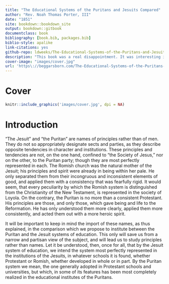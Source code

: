 ```yaml
--- 
title: "The Educational Systems of the Puritans and Jesuits Compared"
author: "Rev. Noah Thomas Porter, III"
date: "1851"
site: bookdown::bookdown_site
output: bookdown::gitbook
documentclass: book
bibliography: [book.bib, packages.bib]
biblio-style: apalike
link-citations: yes
github-repo: ldweeks/The-Educational-Systems-of-the-Puritans-and-Jesuits-Compared
description: "This book was a real disappointment. It was interesting in parts, but it didn't tell me much of anything about the educational system of the Jesuits. It seems like Noah Porter was and is considered to be something of a crank, and that's how he comes off in this essay."
cover-image: "images/cover.jpg"
url: 'https\://beggarsborn.com/The-Educational-Systems-of-the-Puritans-and-Jesuits-Compared/'
---
```


# Cover {-}

```r
knitr::include_graphics('images/cover.jpg', dpi = NA)
```


# Introduction {-}

“The Jesuit” and “the Puritan" are names of principles rather than of men. They do not so appropriately designate sects and parties, as they describe opposite tendencies in character and institutions. These principles and tendencies are not, on the one hand, confined to "the Society of Jesus," nor on the other, to the Puritan party; though they are most perfectly represented in each. The Romish church was the natural mother of the Jesuit; his principles and spirit were already in being within her pale. He only separated them from their incongruous and inconsistent elements of good, and applied them with a consistency that was fearfully rigid. It would seem, that every peculiarity by which the Romish system is distinguished from the Christianity of the New Testament, is represented in the society of Loyola. On the contrary, the Puritan is no more than a consistent Protestant. His principles are those, and only those, which gave being and life to the Reformation. He has only understood them more clearly, applied them more consistently, and acted them out with a more heroic spirit.

It will be important to keep in mind the import of these names, as thus explained, in the comparison which we propose to institute between the Puritan and the Jesuit systems of education. This only will save us from a narrow and partisan view of the subject, and will lead us to study principles rather than names. Let it be understood, then, once for all, that by the Jesuit system of education, we intend the system most perfectly represented in the institutions of the Jesuits, in whatever schools it is found, whether Protestant or Romish, whether developed in whole or in part. By the Puritan system we mean, the one generally adopted in Protestant schools and universities, but which, in some of its features has been most completely realized in the educational institutes of the Puritans.
